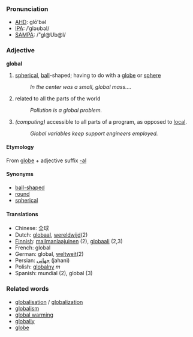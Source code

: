 ===Pronunciation===
*[[w:AHD|AHD]]: glō'bəl
*[[w:IPA|IPA]]: /ˈgləʊbəl/
*[[w:SAMPA|SAMPA]]: /"gl@Ub@l/

===Adjective===
'''global'''

# [[spherical]], [[ball]]-shaped; having to do with a [[globe]] or [[sphere]]
#: ''In the center was a small, global mass....''
#related to all the parts of the world
#: ''Pollution is a global problem.''
# ''(computing)'' accessible to all parts of a program, as opposed to [[local]].
#: ''Global variables keep support engineers employed.''

====Etymology====
From [[globe]] + adjective suffix [[-al]]

====Synonyms====
*[[ball-shaped]]
*[[round]]
*[[spherical]]

====Translations====
*Chinese: 全球
*Dutch: [[globaal]], [[wereldwijd]](2)
*[[Finnish]]: [[mailmanlaajuinen]] (2), [[globaali]] (2,3)
*French: global
*German: global, [[weltweit]](2)
*Persian: [[جهانی]] (jahani)
*Polish: [[globalny]] ''m''
*Spanish: mundial (2), global (3)

===Related words===
*[[globalisation]] / [[globalization]]
*[[globalism]]
*[[global warming]]
*[[globally]]
*[[globe]]